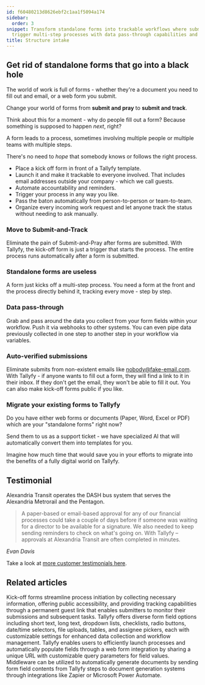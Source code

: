 ```yaml
---
id: f60480213d8626ebf2c1aa1f5094a174
sidebar:
  order: 3
snippet: Transform standalone forms into trackable workflows where submissions automatically
  trigger multi-step processes with data pass-through capabilities and automated accountability.
title: Structure intake
---
```


## Get rid of standalone forms that go into a black hole

The world of work is full of forms - whether they're a document you need to fill out and email, or a web form you submit.

Change your world of forms from **submit and pray** to **submit and track**.

Think about this for a moment - why do people fill out a form? Because something is supposed to happen _next_, right?

A form leads to a process, sometimes involving multiple people or multiple teams with multiple steps.

There's no need to _hope_ that somebody knows or follows the right process.

* Place a kick off form in front of a Tallyfy template.
* Launch it and make it trackable to everyone involved. That includes email addresses  outside your company - which we call guests.
* Automate accountability and reminders.
* Trigger your process in any way you like.
* Pass the baton automatically from person-to-person or team-to-team.
* Organize every incoming work request and let anyone track the status without needing to ask manually.

<lite-vimeo videoid="903080370"></lite-vimeo>

### Move to Submit-and-Track

Eliminate the pain of Submit-and-Pray after forms are submitted. With Tallyfy, the kick-off form is just a trigger that starts the process. The entire process runs automatically after a form is submitted.

### Standalone forms are useless

A form just kicks off a multi-step process. You need a form at the front and the process directly behind it, tracking every move - step by step.

### Data pass-through

Grab and pass around the data you collect from your form fields within your workflow. Push it via webhooks to other systems. You can even pipe data previously collected in one step to another step in your workflow via variables.

### Auto-verified submissions

Eliminate submits from non-existent emails like nobody@fake-email.com. With Tallyfy - if anyone wants to fill out a form, they will find a link to it in their inbox. If they don't get the email, they won't be able to fill it out. You can also make kick-off forms public if you like.

### Migrate your existing forms to Tallyfy

Do you have either web forms or documents (Paper, Word, Excel or PDF) which are your "standalone forms" right now?

Send them to us as a support ticket - we have specialized AI that will automatically convert them into templates for you.

Imagine how much time that would save you in your efforts to migrate into the benefits of a fully digital world on Tallyfy.

## Testimonial

Alexandria Transit operates the DASH bus system that serves the Alexandria Metrorail and the Pentagon.

> A paper-based or email-based approval for any of our financial processes could take a couple of days before if someone was waiting for a director to be available for a signature. We also needed to keep sending reminders to check on what's going on. With Tallyfy – approvals at Alexandria Transit are often completed in minutes.

_Evan Davis_

Take a look at [more customer testimonials here](https://tallyfy.com/customers/).


## Related articles
<CardGrid>
<LinkTitleCard header="<b>Triggers > Launch via a kick-off form</b>" href="/products/pro/launching/triggers/kick-off-forms/" > Kick-off forms streamline process initiation by collecting necessary information, offering public accessibility, and providing tracking capabilities through a permanent guest link that enables submitters to monitor their submissions and subsequent tasks. </LinkTitleCard>
<LinkTitleCard header="<b>Tasks > Types of form fields</b>" href="/products/pro/tracking-and-tasks/tasks/what-are-form-fields-in-tallyfy/" > Tallyfy offers diverse form field options including short text, long text, dropdown lists, checklists, radio buttons, date/time selectors, file uploads, tables, and assignee pickers, each with customizable settings for enhanced data collection and workflow management. </LinkTitleCard>
<LinkTitleCard header="<b>Launching > Launch a process from a web form</b>" href="/products/pro/launching/how-to-launch-a-tallyfy-process-from-a-webform/" > Tallyfy enables users to efficiently launch processes and automatically populate fields through a web form integration by sharing a unique URL with customizable query parameters for field values. </LinkTitleCard>
<LinkTitleCard header="<b>Documents > Send data to document creation systems</b>" href="/products/pro/documenting/documents/how-to-generate-documents-from-form-fields/" > Middleware can be utilized to automatically generate documents by sending form field contents from Tallyfy steps to document generation systems through integrations like Zapier or Microsoft Power Automate. </LinkTitleCard>
</CardGrid>
